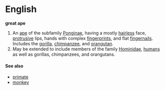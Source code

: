 =English=
'''great ape'''

# An [[ape]] of the subfamily [[w:Ponginae|Ponginae]], having a mostly [[hairless]] face, [[protrusive]] lips, hands with complex [[fingerprint]]s, and flat [[fingernail]]s.  Includes the [[gorilla]], [[chimpanzee]], and [[orangutan]].
# May be extended to include members of the family [[w:Hominidae|Hominidae]], [[human]]s as well as gorillas, chimpanzees, and orangutans.


====See also====

* [[primate]]
* [[monkey]]